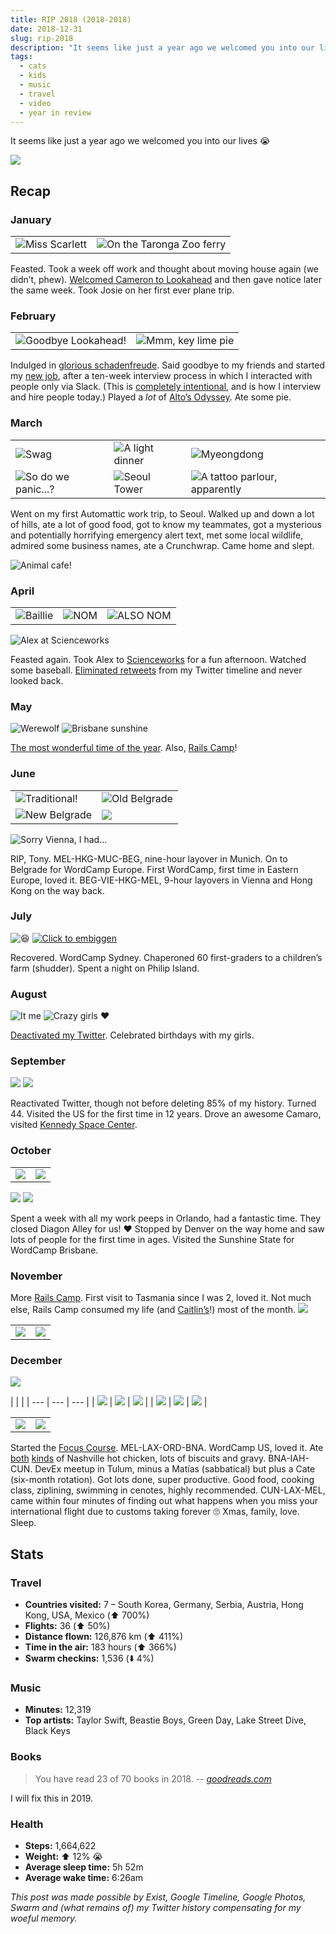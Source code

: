 ```yaml
---
title: RIP 2018 (2018-2018)
date: 2018-12-31
slug: rip-2018
description: "It seems like just a year ago we welcomed you into our lives 😭"
tags:
  - cats
  - kids
  - music
  - travel
  - video
  - year in review
---
```


It seems like just a year ago we welcomed you into our lives 😭

<YouTube youTubeId="1-PjK28ZN28" />

![](meat.png)

## Recap
### January

| | |
| ----------- | ----------- |
| ![Miss Scarlett](scarlett.png) | ![On the Taronga Zoo ferry](ferry.png) |

Feasted. Took a week off work and thought about moving house again (we didn’t, phew). [Welcomed Cameron to Lookahead](https://twitter.com/tcn33/status/953481303420121089) and then gave notice later the same week. Took Josie on her first ever plane trip.

### February

| | |
| ----------- | ----------- |
| ![Goodbye Lookahead!](goodbye.png) | ![Mmm, key lime pie](sookie.png) |

Indulged in [glorious schadenfreude](https://twitter.com/SportsCenter/status/960348596657971201). Said goodbye to my friends and started my [new job](https://automattic.com), after a ten-week interview process in which I interacted with people only via Slack. (This is [completely intentional](https://hbr.org/2014/01/hire-by-auditions-not-resumes), and is how I interview and hire people today.) Played a *lot* of [Alto’s Odyssey](https://altosodyssey.com). Ate some pie.

### March

| | | |
| --- | --- | --- |
| ![Swag](swag.png) | ![A light dinner](dinner.png) | ![Myeongdong](myeong.png) |
| ![So do we panic...?](panic.png) | ![Seoul Tower](tower.png) | ![A tattoo parlour, apparently](assteeth.png) |

Went on my first Automattic work trip, to Seoul. Walked up and down a lot of hills, ate a lot of good food, got to know my teammates, got a mysterious and potentially horrifying emergency alert text, met some local wildlife, admired some business names, ate a Crunchwrap. Came home and slept.

![Animal cafe!](cafe.png)

### April

| | | |
| --- | --- | --- |
| ![Baillie](bails.png) | ![NOM](grill.png) | ![ALSO NOM](scones.png) |

![Alex at Scienceworks](wink.png)

Feasted again. Took Alex to [Scienceworks](https://museumsvictoria.com.au/scienceworks/) for a fun afternoon. Watched some baseball. [Eliminated retweets](https://www.lifehacker.com.au/2018/03/how-to-disable-all-retweets-on-twitter/) from my Twitter timeline and never looked back.

### May

![Werewolf](wolf2.png) ![Brisbane sunshine](bne2.png)

[The most wonderful time of the year](https://twitter.com/search?f=tweets&vertical=default&q=%23SBSEurovision%20from%3Atcn33%20since%3A2018-05-01%20until%3A2018-05-31&src=typd). Also, [Rails Camp](https://medium.com/@nimmoking/should-you-go-to-rails-camp-fa5d2d9a4129)!

### June

| | |
| ----------- | ----------- |
| ![Traditional!](brekky.png) | ![Old Belgrade](oldbeg.png) |
| ![New Belgrade](newbeg.png) | ![](hk.png) |
![Sorry Vienna, I had...](bad.png)

RIP, Tony. MEL-HKG-MUC-BEG, nine-hour layover in Munich. On to Belgrade for WordCamp Europe. First WordCamp, first time in Eastern Europe, loved it. BEG-VIE-HKG-MEL, 9-hour layovers in Vienna and Hong Kong on the way back.

### July

![😆](problems.png) [![Click to embiggen](pano_th.png)](/pano.png)

Recovered. WordCamp Sydney. Chaperoned 60 first-graders to a children’s farm (shudder). Spent a night on Philip Island.

### August

![It me](coffee2.png)  ![Crazy girls ❤️](girls.png)

[Deactivated my Twitter](https://twitter.com/tcn33/status/1029689636417761281). Celebrated birthdays with my girls.

### September
![](camaro.png) ![](nasa.png) 

Reactivated Twitter, though not before deleting 85% of my history. Turned 44. Visited the US for the first time in 12 years. Drove an awesome Camaro, visited [Kennedy Space Center](https://kennedyspacecenter.com).

### October

| | |
| ----------- | ----------- |
| ![](diagon.png) | ![](peeps.png) |
![](ubernom.png) ![](flatirons.png)

Spent a week with all my work peeps in Orlando, had a fantastic time. They closed Diagon Alley for us! ❤️ Stopped by Denver on the way home and saw lots of people for the first time in ages. Visited the Sunshine State for WordCamp Brisbane.

### November

More [Rails Camp](/awooooo-🐺). First visit to Tasmania since I was 2, loved it. Not much else, Rails Camp consumed my life (and [Caitlin’s](https://twitter.com/CaitlinPB)!) most of the month.
![](hiking.png)

| | |
| ----------- | ----------- |
| ![](hall.png) | ![](hiking2.png) |

### December 
![](tortilla.png)

| | |
| --- | --- | --- | 
| ![](cash.png) | ![](hb.png) | ![](pr.png) |
| ![](swim.png) | ![](donut.png) | ![](quinn.png) |

| | |
| --- | --- |
| ![](obey2.png) | ![](shiny.png) |

Started the [Focus Course](https://thefocuscourse.com). MEL-LAX-ORD-BNA. WordCamp US, loved it. Ate [both](/so-good) [kinds](/so-so-good) of Nashville hot chicken, lots of biscuits and gravy. BNA-IAH-CUN. DevEx meetup in Tulum, minus a Matías (sabbatical) but plus a Cate (six-month rotation). Got lots done, super productive. Good food, cooking class, ziplining, swimming in cenotes, highly recommended. CUN-LAX-MEL, came within four minutes of finding out what happens when you miss your international flight due to customs taking forever 🙄 Xmas, family, love. Sleep.

## Stats
### Travel

- **Countries visited:** 7 – South Korea, Germany, Serbia, Austria, Hong Kong, USA, Mexico (⬆️ 700%)
- **Flights:** 36 (⬆️ 50%)
- **Distance flown:** 126,876 km (⬆️ 411%)
- **Time in the air:** 183 hours (⬆️ 366%)
- **Swarm checkins:** 1,536 (⬇️ 4%)

### Music

- **Minutes:** 12,319
- **Top artists:** Taylor Swift, Beastie Boys, Green Day, Lake Street Dive, Black Keys

### Books

> You have read 23 of 70 books in 2018.
-- <cite>[*goodreads.com*](http://goodreads.com/)</cite>

I will fix this in 2019.

### Health

- **Steps:** 1,664,622
- **Weight:** ⬆️ 12% 😭
- **Average sleep time:** 5h 52m
- **Average wake time:** 6:26am

*This post was made possible by Exist, Google Timeline, Google Photos, Swarm and (what remains of) my Twitter history compensating for my woeful memory.*